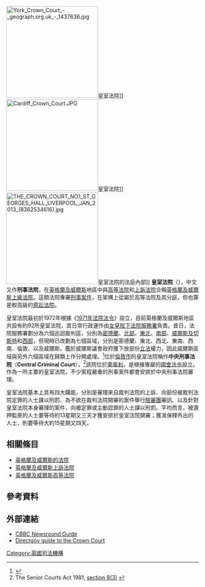{{CourtsEnglandWales}}
[[File:York_Crown_Court_-_geograph.org.uk_-_1437636.jpg|240px]]皇室法院]]
[[File:Cardiff_Crown_Court.JPG|240px]]皇室法院]]
[[File:THE_CROWN_COURT_NO1_ST_GEORGES_HALL_LIVERPOOL_JAN_2013_(8362534616).jpg|240px]]皇室法院的法庭內部]]
'''皇室法院'''（{{Lang-en|'''Crown Court'''}}），中文又作'''刑事法院'''，在[[英格蘭及威爾斯|英格蘭及威爾斯]]地區中與[[英格蘭及威爾斯高等法院|高等法院]]和[[英格蘭及威爾斯上訴法院|上訴法院]]合稱[[英格蘭及威爾斯上級法院|英格蘭及威爾斯上級法院]]。這類法院專審[[刑事法|刑事案件]]，在架構上從屬於高等法院及其分庭，但也算是較高級的[[原訟法庭|原訟法院]]。

皇室法院最初於1972年根據《[[1971年法院法令|1971年法院法令]]》設立，目前英格蘭及威爾斯地區共設有約92所皇室法院，其日常行政運作由[[女皇陛下法院服務署|女皇陛下法院服務署]]負責。昔日，法院服務署劃分為六個巡迴裁判區，分別為[[密德蘭巡迴裁判區|密德蘭]]、[[北部巡迴裁判區|北部]]、[[東北巡迴裁判區|東北]]、[[南部巡迴裁判區|南部]]、[[威爾斯及切斯特巡迴裁判區|威爾斯及切斯特]]和[[西部巡迴裁判區|西部]]，但現時已改劃為七個區域，分別是密德蘭、東北、西北、東南、西南、倫敦、以及威爾斯。鑑於威爾斯議會政府獲下放部份[[立法|立法]]權力，因此威爾斯區域與另外六個區域在歸類上作分開處理。<ref>{{cite web |url=http://www.hmcourts-service.gov.uk/cms/aboutus.htm |title=About HM Courts & Tribunals Service |publisher=Hmcourts-service.gov.uk |date=2011-04-01 |accessdate=2012-12-10 |deadurl=yes |archiveurl=https://web.archive.org/web/20081116120722/http://www.hmcourts-service.gov.uk/cms/aboutus.htm |archivedate=2008-11-16 }}</ref>位於[[倫敦市|倫敦市]]的皇室法院稱作'''中央刑事法院'''（'''Central Criminal Court'''），<ref>The Senior Courts Act 1981, [http://www.legislation.gov.uk/ukpga/1981/54/section/8 section 8(3)] {{Wayback|url=http://www.legislation.gov.uk/ukpga/1981/54/section/8 |date=20131210022215 }}</ref>該院位於[[奧卑利|奧卑利]]，是根據專屬的[[國會法令|國會法令]]設立。作為一所主要的皇室法院，不少案程嚴重的刑事案件都會安排於中央刑事法院審理。

皇室法院基本上具有四大職能，分別是審理來自裁判法院的上訴、向部份被裁判法院定罪的人士課以刑罰、為不欲在裁判法院開審的案件舉行[[陪審團|陪審團]]審訊、以及針對皇室法院本身審理的案件，向被定罪或主動認罪的人士課以刑罰。平均而言，被還押監房的人士要等待約13星期又三天才獲安排於皇室法院開審；獲准保釋外出的人士，則要等待大約15星期又四天。

==相關條目==
* [[英格蘭及威爾斯的法院|英格蘭及威爾斯的法院]]
* [[英格蘭及威爾斯上訴法院|英格蘭及威爾斯上訴法院]]
* [[英格蘭及威爾斯高等法院|英格蘭及威爾斯高等法院]]

==參考資料==
{{reflist|2}}

==外部連結==
* [http://news.bbc.co.uk/cbbcnews/hi/newsid_4260000/newsid_4261000/4261014.stm CBBC Newsround Guide] {{Wayback|url=http://news.bbc.co.uk/cbbcnews/hi/newsid_4260000/newsid_4261000/4261014.stm |date=20140407084133 }}
* [http://www.direct.gov.uk/en/CrimeJusticeAndTheLaw/Goingtocourt/DG_196045 Directgov guide to the Crown Court] {{Wayback|url=http://www.direct.gov.uk/en/CrimeJusticeAndTheLaw/Goingtocourt/DG_196045 |date=20121005135215 }}

{{英格蘭及威爾斯司法機構}}

[[Category:英國司法機構|Category:英國司法機構]]